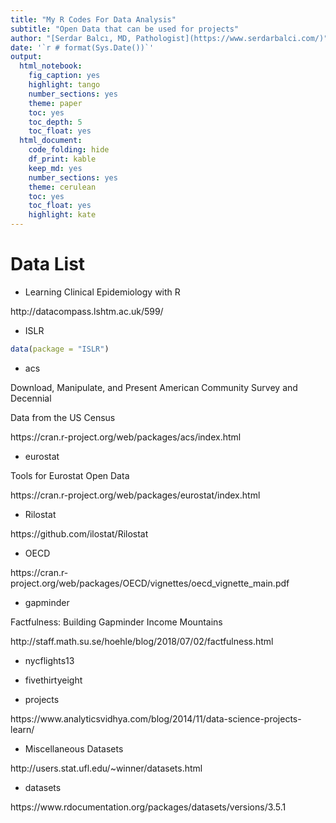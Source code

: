 ```yaml
---
title: "My R Codes For Data Analysis"
subtitle: "Open Data that can be used for projects"
author: "[Serdar Balcı, MD, Pathologist](https://www.serdarbalci.com/)"
date: '`r # format(Sys.Date())`'
output: 
  html_notebook: 
    fig_caption: yes
    highlight: tango
    number_sections: yes
    theme: paper
    toc: yes
    toc_depth: 5
    toc_float: yes
  html_document: 
    code_folding: hide
    df_print: kable
    keep_md: yes
    number_sections: yes
    theme: cerulean
    toc: yes
    toc_float: yes
    highlight: kate
---
```



# Data List

- Learning Clinical Epidemiology with R

http://datacompass.lshtm.ac.uk/599/

- ISLR

```r
data(package = "ISLR")
```

- acs

Download, Manipulate, and Present American Community Survey and Decennial 

Data from the US Census

https://cran.r-project.org/web/packages/acs/index.html

- eurostat

Tools for Eurostat Open Data

https://cran.r-project.org/web/packages/eurostat/index.html

- Rilostat

https://github.com/ilostat/Rilostat

- OECD

https://cran.r-project.org/web/packages/OECD/vignettes/oecd_vignette_main.pdf

- gapminder

Factfulness: Building Gapminder Income Mountains

http://staff.math.su.se/hoehle/blog/2018/07/02/factfulness.html

- nycflights13

- fivethirtyeight

- projects

https://www.analyticsvidhya.com/blog/2014/11/data-science-projects-learn/

- Miscellaneous Datasets

http://users.stat.ufl.edu/~winner/datasets.html


- datasets

https://www.rdocumentation.org/packages/datasets/versions/3.5.1





